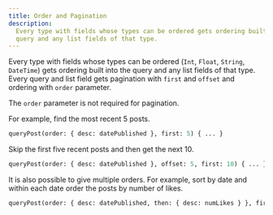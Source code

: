 ```yaml
---
title: Order and Pagination
description:
  Every type with fields whose types can be ordered gets ordering built into the
  query and any list fields of that type.
---
```



<DgraphWIP />

Every type with fields whose types can be ordered (`Int`, `Float`, `String`,
`DateTime`) gets ordering built into the query and any list fields of that type.
Every query and list field gets pagination with `first` and `offset` and
ordering with `order` parameter.

The `order` parameter is not required for pagination.

For example, find the most recent 5 posts.

```graphql
queryPost(order: { desc: datePublished }, first: 5) { ... }
```

Skip the first five recent posts and then get the next 10.

```graphql
queryPost(order: { desc: datePublished }, offset: 5, first: 10) { ... }
```

It is also possible to give multiple orders. For example, sort by date and
within each date order the posts by number of likes.

```graphql
queryPost(order: { desc: datePublished, then: { desc: numLikes } }, first: 5) { ... }
```
